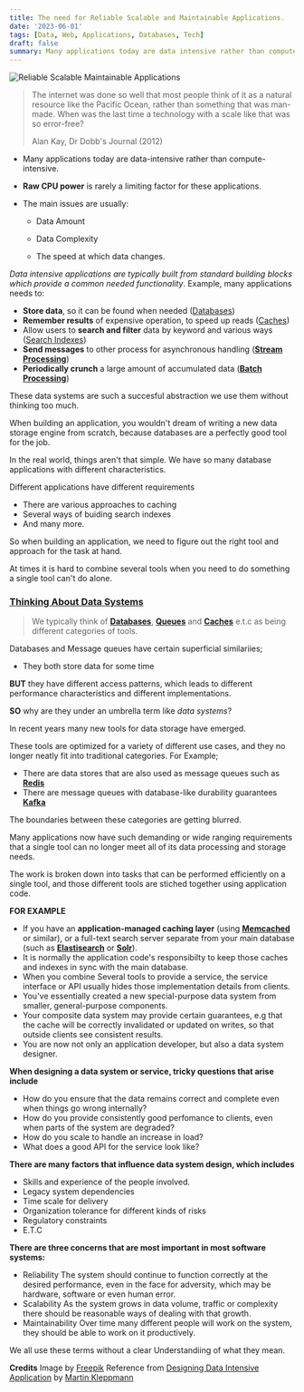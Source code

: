 ```yaml
---
title: The need for Reliable Scalable and Maintainable Applications.
date: '2023-06-01'
tags: [Data, Web, Applications, Databases, Tech]
draft: false
summary: Many applications today are data intensive rather than compute-intensive. Raw CPU power is rarely a limiting factor for these applications.
---
```


<img
  className="inline"
  src="/static/images/Blog/Reliable-Scalable-Maintainable-Applications.jpg"
  alt="Reliable Scalable Maintainable Applications"
/>

> The internet was done so well that most people think of it as a natural resource like the Pacific Ocean, rather than something that was man-made. When was the last time a technology with a scale like that was so error-free?
>
> Alan Kay, Dr Dobb's Journal (2012)

- Many applications today are data-intensive rather than compute-intensive.
- **Raw CPU power** is rarely a limiting factor for these applications.

- The main issues are usually:

  - Data Amount

  - Data Complexity

  - The speed at which data changes.

_Data intensive applications are typically built from standard building blocks which provide a common needed functionality_. Example, many applications needs to:

- **Store data**, so it can be found when needed ([Databases](<https://www.oracle.com/ng/database/what-is-database/#:~:text=A%20database%20is%20an%20organized,database%20management%20system%20(DBMS).>))
- **Remember results** of expensive operation, to speed up reads ([Caches](https://www.techtarget.com/searchstorage/definition/cache))
- Allow users to **search and filter** data by keyword and various ways ([Search Indexes](https://www.algolia.com/blog/product/what-is-a-search-index-and-how-does-it-work/#:~:text=So%20what%20is%20a%20search,search%20engine%20algorithm%20retrieves%20information.))
- **Send messages** to other process for asynchronous handling (**[Stream Processing](https://www.techtarget.com/searchdatamanagement/definition/stream-processing#:~:text=Stream%20processing%20is%20a%20data,or%20another%20stream%20processing%20engine.)**)
- **Periodically crunch** a large amount of accumulated data (**[Batch Processing](https://aws.amazon.com/what-is/batch-processing/#:~:text=Batch%20processing%20is%20the%20method,run%20on%20individual%20data%20transactions.)**)

These data systems are such a succesful abstraction we use them without thinking too much.

When building an application, you wouldn't dream of writing a new data storage engine from scratch, because databases are a perfectly good tool for the job.

In the real world, things aren't that simple. We have so many database applications with different characteristics.

Different applications have different requirements

- There are various approaches to caching
- Several ways of buiding search indexes
- And many more.

So when building an application, we need to figure out the right tool and approach for the task at hand.

At times it is hard to combine several tools when you need to do something a single tool can't do alone.

### <u>**Thinking About Data Systems**</u>

> We typically think of **[Databases](<https://www.oracle.com/ng/database/what-is-database/#:~:text=A%20database%20is%20an%20organized,database%20management%20system%20(DBMS).>)**, **[Queues](https://www.geeksforgeeks.org/queue-data-structure/)** and **[Caches](https://www.techtarget.com/searchstorage/definition/cache)** e.t.c as being different categories of tools.

Databases and Message queues have certain superficial similariies;

- They both store data for some time

**BUT** they have different access patterns, which leads to different performance characteristics and different implementations.

**SO** why are they under an umbrella term like _data systems_?

In recent years many new tools for data storage have emerged.

These tools are optimized for a variety of different use cases, and they no longer neatly fit into traditional categories. For Example;

- There are data stores that are also used as message queues such as **[Redis](https://redis.io/)**
- There are message queues with database-like durability guarantees **[Kafka](https://kafka.apache.org/)**

The boundaries between these categories are getting blurred.

Many applications now have such demanding or wide ranging requirements that a single tool can no longer meet all of its data processing and storage needs.

The work is broken down into tasks that can be performed efficiently on a single tool, and those different tools are stiched together using application code.

**FOR EXAMPLE**

- If you have an **application-managed caching layer** (using **[Memcached](https://memcached.org/)** or similar), or a full-text search server separate from your main database (such as **[Elastisearch](https://www.elastic.co/)** or **[Solr](https://solr.apache.org/)**).
- It is normally the application code's responsibilty to keep those caches and indexes in sync with the main database.
- When you combine Several tools to provide a service, the service interface or API usually hides those implementation details from clients.
- You've essentially created a new special-purpose data system from smaller, general-purpose components.
- Your composite data system may provide certain guarantees, e.g that the cache will be correctly invalidated or updated on writes, so that outside clients see consistent results.
- You are now not only an application developer, but also a data system designer.

**When designing a data system or service, tricky questions that arise include**

- How do you ensure that the data remains correct and complete even when things go wrong internally?
- How do you provide consistently good perfomance to clients, even when parts of the system are degraded?
- How do you scale to handle an increase in load?
- What does a good API for the service look like?

**There are many factors that influence data system design, which includes**

- Skills and experience of the people involved.
- Legacy system dependencies
- Time scale for delivery
- Organization tolerance for different kinds of risks
- Regulatory constraints
- E.T.C

**There are three concerns that are most important in most software systems:**

- Reliability
  The system should continue to function correctly at the desired performance, even in the face for adversity, which may be hardware, software or even human error.
- Scalability
  As the system grows in data volume, traffic or complexity there should be reasonable ways of dealing with that growth.
- Maintainability
  Over time many different people will work on the system, they should be able to work on it productively.

We all use these terms without a clear Understandiing of what they mean.

**Credits**
Image by [Freepik](https://www.freepik.com/free-vector/gradient-website-hosting-illustration_22650925.htm#query=scalable%20and%20reliable%20data%20intensive%20applications&position=45&from_view=search&track=robertav1_2_sidr)
Reference from [Designing Data Intensive Application](https://www.amazon.com/Designing-Data-Intensive-Applications-Reliable-Maintainable/dp/1449373321) by [Martin Kleppmann](https://martin.kleppmann.com/)

